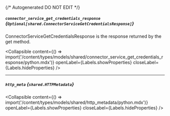 {/* Autogenerated DO NOT EDIT  */}

##### `connector_service_get_credentials_response` *{`Optional[shared.ConnectorServiceGetCredentialsResponse]`}*
ConnectorServiceGetCredentialsResponse is the response returned by the get method.

<Collapsible content={() => import('/content/types/models/shared/connector_service_get_credentials_response/python.mdx')} openLabel={Labels.showProperties} closeLabel={Labels.hideProperties} />


---
##### `http_meta` *{`shared.HTTPMetadata`}*

<Collapsible content={() => import('/content/types/models/shared/http_metadata/python.mdx')} openLabel={Labels.showProperties} closeLabel={Labels.hideProperties} />



